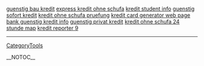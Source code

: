 <a href= http://kredit.oldbigtits.cn/guenstig-bau-kredit.html >guenstig bau kredit</a>   <a href= http://kredit.oldbigtits.cn/express-kredit-ohne-schufa.html >express kredit ohne schufa</a>   <a href= http://kredit.oldbigtits.cn/kredit-student.html >kredit student info</a>   <a href= http://kredit.oldbigtits.cn/guenstig-sofort-kredit.html >guenstig sofort kredit</a>   <a href= http://kredit.oldbigtits.cn/kredit-ohne-schufa-pruefung.html >kredit ohne schufa pruefung</a>   <a href= http://kredit.oldbigtits.cn/kredit-card-generator.html >kredit card generator web page</a>   <a href= http://kredit.oldbigtits.cn/bank-guenstig-kredit.html >bank guenstig kredit info</a>   <a href= http://kredit.oldbigtits.cn/guenstig-privat-kredit.html >guenstig privat kredit</a>   <a href= http://kredit.oldbigtits.cn/kredit-ohne-schufa-24-stunde.html >kredit ohne schufa 24 stunde map</a>   <a href= http://kredit.oldbigtits.cn/kredit-reporter.html >kredit reporter 9</a>
----
[[CategoryTools]]

__NOTOC__